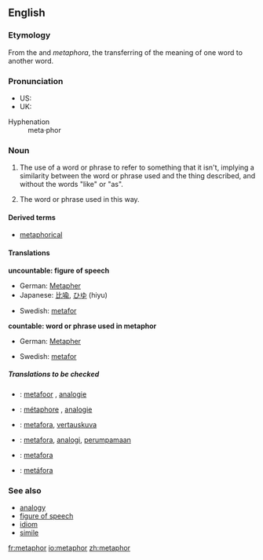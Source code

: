 {{wikipedia}}
==English==

===Etymology===
From the {{L.}} and {{Gr.}} ''metaphora'', the transferring of the meaning of one word to another word.<!--the Greek should be in Greek alphabet-->

===Pronunciation===
*US: {{IPA|/ˈmedəfər/}}
*UK: {{IPA|/ˈmetəfə(r)/, /ˈmetəˌfɔː(r)/}}

;Hyphenation
:meta&middot;phor

===Noun===
{{en-noun|s|-}}

# {{uncountable}} The use of a word or phrase to refer to something that it isn't, implying a similarity between the word or phrase used and the thing described, and without the words "like" or "as".
# {{countable}} The word or phrase used in this way.

====Derived terms====
*[[metaphorical]]

====Translations====
'''uncountable: figure of speech'''
{{top}}
*German: [[Metapher]] {{f}}
*Japanese: [[比喩]], [[ひゆ]] (hiyu)
{{mid}}
*Swedish: [[metafor]] {{c}}
{{bottom}}

'''countable: word or phrase used in metaphor'''
{{top}}
*German: [[Metapher]] {{f}}
{{mid}}
*Swedish: [[metafor]] {{c}}
{{bottom}}

=====Translations to be checked=====
{{checktrans}}

*{{ttbc|Dutch}}: [[metafoor]] {{m}}, [[analogie]] {{f}}
*{{ttbc|French}}: [[métaphore]] {{f}}, [[analogie]] {{f}}
*{{ttbc|Finnish}}: [[metafora]], [[vertauskuva]]
*{{ttbc|Indonesian}}: [[metafora]], [[analogi]], [[umpama|perumpamaan]]
*{{ttbc|Italian}}: [[metafora]] {{f}}
*{{ttbc|Spanish}}: [[metáfora]] {{f}}

===See also===
*[[analogy]]
*[[figure of speech]]
*[[idiom]]
*[[simile]]

[[fr:metaphor]]
[[io:metaphor]]
[[zh:metaphor]]